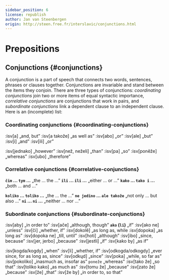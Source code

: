 ```yaml
---
sidebar_position: 6
license: republish
author: Jan van Steenbergen
origin: http://steen.free.fr/interslavic/conjunctions.html
---
```


# Prepositions

## Conjunctions \{#conjunctions}

A conjunction is a part of speech that connects two words, sentences, phrases or clauses together. Conjunctions are invariable and stand between the items they conjoin. There are three types of conjunctions: _coordinating conjunctions_ join two or more items of equal syntactic importance, _correlative conjunctions_ are conjunctions that work in pairs, and _subordinate conjunctions_ link a dependent clause to an independent clause. Here is an (incomplete) list:

### Coordinating conjunctions \{#coordinating-conjunctions}

:isv[a] „and, but”
:isv[a takože] „as well as”
:isv[abo] „or”
:isv[ale] „but”
:isv[i] „and”
:isv[ili] „or”

:isv[jednako] „however”
:isv[než, neželi] „than”
:isv[pa] „so”
:isv[poněže] „whereas”
:isv[ubo] „therefore”

### Correlative conjunctions \{#correlative-conjunctions}

**`čim` ... `tym` ...** „the ... the ...”
**`ili` ... `ili` ...** „either ... or ...”
**`kako` ... `tako i` ...** „both ... and ...”

**`koliko` ... `toliko` ...** „the ... the ...”
**`ne jedino` ... `ale takože`** „not only ... but also ...”
**`ni` ... `ni` ...** „neither ... nor ...”

### Subordinate conjunctions \{#subordinate-conjunctions}

:isv[aby] „in order to”
:isv[ače] „although, though”
**`ako` (`li`)** „if”
:isv[ako ne] „unless”
:isv[či] „whether, if”
:isv[dokolě] „as long as, while
:isv[dopoka] „as long as”
:isv[dopoka ne] „till, until”
:isv[hoti] „although”
:isv[ibo] „since, because”
:isv[jer, jerbo] „because”
:isv[jestli] „if”
:isv[kako by] „as if”

:isv[kogda/kogdy] „when”
:isv[li] „whether, if”
:isv[odkogda/odkogdy] „ever since, for as long as, since”
:isv[odkųd] „since”
:isv[poka] „while, so far as”
:isv[pokoliko] „inasmuch as, insofar as” `poneže` „whereas”
:isv[tako že] „so that”
:isv[toliko kako] „as much as”
:isv[tomu že] „because”
:isv[zato že] „because”
:isv[že] „that”
:isv[že by] „in order to, so that”
